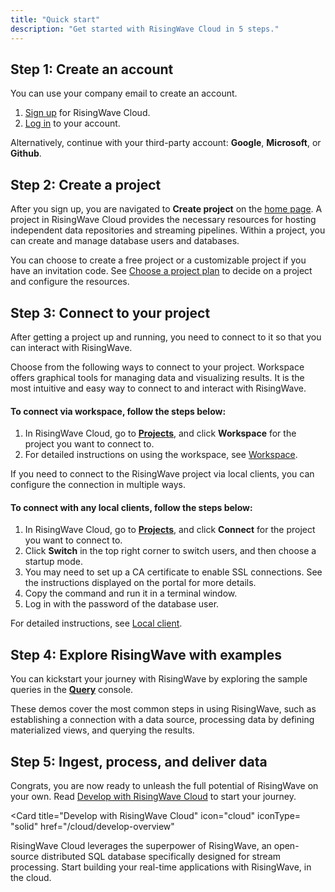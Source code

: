```yaml
---
title: "Quick start"
description: "Get started with RisingWave Cloud in 5 steps."
---
```


## Step 1: Create an account

You can use your company email to create an account.

1. [Sign up](https://cloud.risingwave.com/auth/signup/) for RisingWave Cloud.
2. [Log in](https://cloud.risingwave.com/auth/signin/) to your account.

Alternatively, continue with your third-party account: **Google**, **Microsoft**, or **Github**.

## Step 2: Create a project

After you sign up, you are navigated to **Create project** on the [home page](https://cloud.risingwave.com/project/home/). A project in RisingWave Cloud provides the necessary resources for hosting independent data repositories and streaming pipelines. Within a project, you can create and manage database users and databases.

You can choose to create a free project or a customizable project if you have an invitation code. See [Choose a project plan](/cloud/choose-a-project-plan/) to decide on a project and configure the resources.

## Step 3: Connect to your project

After getting a project up and running, you need to connect to it so that you can interact with RisingWave.

Choose from the following ways to connect to your project.
<Tabs>
  <Tab title="Workspace">
Workspace offers graphical tools for managing data and visualizing results. It is the most intuitive and easy way to connect to and interact with RisingWave.

#### To connect via workspace, follow the steps below:

1. In RisingWave Cloud, go to [**Projects**](https://cloud.risingwave.com/project/home/), and click **Workspace** for the project you want to connect to.
2. For detailed instructions on using the workspace, see [Workspace](/cloud/console-overview/).

  </Tab>
  <Tab title="Local client">
If you need to connect to the RisingWave project via local clients, you can configure the connection in multiple ways.

#### To connect with any local clients, follow the steps below:

1. In RisingWave Cloud, go to [**Projects**](https://cloud.risingwave.com/project/home/), and click **Connect** for the project you want to connect to.
2. Click **Switch** in the top right corner to switch users, and then choose a startup mode.
3. You may need to set up a CA certificate to enable SSL connections. See the instructions displayed on the portal for more details.
4. Copy the command and run it in a terminal window.
5. Log in with the password of the database user.

For detailed instructions, see [Local client](/cloud/connect-to-a-project/#local-client).
  </Tab>
</Tabs>

## Step 4: Explore RisingWave with examples

You can kickstart your journey with RisingWave by exploring the sample queries in the [**Query**](https://cloud.risingwave.com/console/) console.

These demos cover the most common steps in using RisingWave, such as establishing a connection with a data source, processing data by defining materialized views, and querying the results.

## Step 5: Ingest, process, and deliver data

Congrats, you are now ready to unleash the full potential of RisingWave on your own. Read [Develop with RisingWave Cloud](/cloud/develop-overview/) to start your journey.

<Card
  title="Develop with RisingWave Cloud"
  icon="cloud"
  iconType= "solid"
  href="/cloud/develop-overview"
>
  RisingWave Cloud leverages the superpower of RisingWave, an open-source distributed SQL database specifically designed for stream processing. Start building your real-time applications with RisingWave, in the cloud.
</Card>



